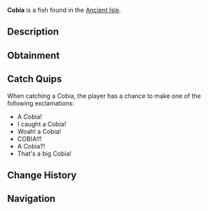 {{FishInfobox
|image          = Cobia.png
|rarity         = Rare
|sea            = First Sea
|location       = [[Ancient Isle]]
|sublocation    = 
|sources        = Fishing Rod
|radar_location = 
|xp             = 140
|weather        = Rain
|time           = 
|season         = Summer, Autumn
|bait           = Insect
|base_weight    = 70
|base_value     = 230
|weight_range   = 30
|base_chance    = 25
|base_resil     = 55
}}
'''Cobia''' is a {{Rarity|Rare}} fish found in the [[Ancient Isle]].

== Description ==
{{Description|The Cobia is a long fish with dark scales throughout the top half of its body, and a lighter underbelly. The torpedo-shaped structure it possesses allows it to dart towards any prey, or swiftly evade larger predators. They feed on smaller fish during the day, and lurk near cover during the night. Their dark body provides nocturnal camoflauge to stay hidden from any nearby prey or predators.|Bestiary Entry}}

== Obtainment ==
{{Description|Found around the Ancient Isle.|Bestiary Hint}}
{{Fish Availability|
Ancient Isle/Surrounding Ocean
|top_rods      = 
Plastic Rod\144539.13\275402.23;
Krampus's Rod\135029.29\222805.28;
Magma Rod\129587.68\213829.18;
Buddy Bond Rod\107350.19\280348.34;
Fast Rod\84892.47\327112.56;
Fischer's Rod\77185.47\294721.35;
Astralhook Rod\59822.23\73729.94;
Ethereal Prism Rod\59702.17\55600.62;
Seraphic Rod\57351.09\45899.16;
No-Life Rod\56447.75\47321.94;
Free Spirit Rod\55845.94\57402.06;
Trident Rod\55189.48\56727.31;
Challenger's Rod\54258.48\45226.66;
Rod Of The Forgotten Fang\53680.24\44281.86;
Blazebringer Rod\50871.07\46396.83;
Rod Of The Depths\48264.95\40353.73;
Rod Of The Exalted One\47608.28\40348.15;
Verdant Shear Rod\47047.97\43626.37;
Zeus Rod\46880.63\40172.01;
Depthseeker Rod\42101.07\36807.07;
Avalanche Rod\37981.86\33289.08;
Volcanic Rod\36528.7\31773.5;
Steady Rod\17030.92\11180.31
|recommended   = Ethereal Prism Rod
}}

== Catch Quips ==
When catching a Cobia, the player has a chance to make one of the following exclamations:
* A Cobia!
* I caught a Cobia!
* Woah! a Cobia!
* COBIA!!!
* A Cobia?!
* That's a big Cobia!

== Change History ==
{{Change History|{{subst:Current Version}}}}

== Navigation ==
{{Fish Navbox|Ancient Isle}}